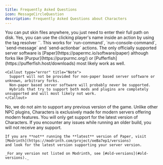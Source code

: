 ```yaml
---
title: Frequently Asked Questions
icon: MessageCircleQuestion
description: Frequently Asked Questions about Characters
---
```



<Accordions type="single">
  <Accordion title="Where do I put skin files?" id="skin-folder">
    You can put skin files anywhere, you just need to enter their full path on disk.
  </Accordion>
  <Accordion title="Can I use the clicking player's name inside an action?" id="player-action">
    Yes, you can use the clicking player's name inside an action by using the tag resolver `<player>`.  
    This works for `run-command`, `run-console-command`, `send-message` and `send-actionbar` actions.
  </Accordion>
  <Accordion
    title="Which server software does Characters support?"
    id="server-software"
  >
    The only officially supported server software is [Paper](https://papermc.io/software/paper)
    although forks like [Purpur](https://purpurmc.org/) or [Pufferfish](https://pufferfish.host/downloads)
    most likely work as well.
    
    <Callout type="error" title="Note">
      Support will not be provided for non-paper based server software or unknown, arbitrary forks.  
      Non-paper based server software will probably never be supported.  
      Hybrids that try to support both mods and plugins are completely unsupported and will most likely not work.
    </Callout>
  </Accordion>
  <Accordion
    title="Will Characters ever support older Minecraft versions?"
    id="old-versions"
  >
    No, we do not aim to support any previous version of the game.  
    Unlike other NPC plugins, Characters is exclusively made for modern servers offering modern features.
  </Accordion>
  <Accordion
    title="Which version of Characters should I choose?"
    id="version"
  >
    <Callout title="Important">
      You will only get support for the latest version of Characters.  
      If you encounter any issues while running an older build, you will not receive any support.
    </Callout>

    If you are **not** running the **latest** version of Paper, visit [Modrinth](https://modrinth.com/project/oeBa7ep1/versions)
    and look for the latest version supporting your server version.

    _For any version not listed on Modrinth, see [#old-versions](#old-versions)._

  </Accordion>
</Accordions>

